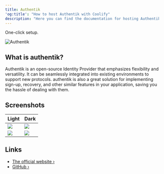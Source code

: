 ```yaml
---
title: Authentik
'og:title': "How to host Authentik with Coolify"
description: "Here you can find the documentation for hosting Authentik with Coolify."
---
```


<Check>One-click setup.</Check>

![Authentik](https://goauthentik.io/img/icon_top_brand_colour.svg)


## What is authentik?
Authentik is an open-source Identity Provider that emphasizes flexibility and versatility. It can be seamlessly integrated into existing environments to support new protocols. authentik is also a great solution for implementing sign-up, recovery, and other similar features in your application, saving you the hassle of dealing with them.


## Screenshots
| Light                                                       | Dark                                                       |
| ----------------------------------------------------------- | ---------------------------------------------------------- |
| ![](https://docs.goauthentik.io/img/screen_apps_light.jpg)  | ![](https://docs.goauthentik.io/img/screen_apps_dark.jpg)  |
| ![](https://docs.goauthentik.io/img/screen_admin_light.jpg) | ![](https://docs.goauthentik.io/img/screen_admin_dark.jpg) |

## Links
- [The official website ›](https://goauthentik.io)
- [GitHub ›](https://github.com/goauthentik/authentik)